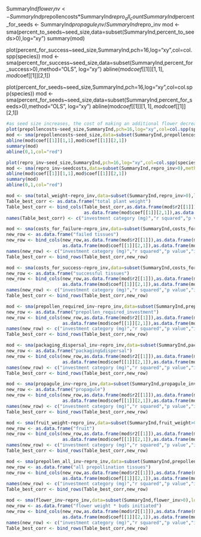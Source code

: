SummaryInd$flower_inv <-SummaryInd$prepollencosts*SummaryInd$repro_all_count
SummaryInd$percent_for_seeds <- SummaryInd$propagule_inv / SummaryInd$repro_inv
mod <- sma(percent_to_seeds~seed_size,data=subset(SummaryInd,percent_to_seeds>0),log="xy")
summary(mod)

plot(percent_for_success~seed_size,SummaryInd,pch=16,log="xy",col=col.spp(species))
mod <- sma(percent_for_success~seed_size,data=subset(SummaryInd,percent_for_success>0),method="OLS", log="xy")
abline(mod$coef[[1]][1,1],mod$coef[[1]][2,1])

plot(percent_for_seeds~seed_size,SummaryInd,pch=16,log="xy",col=col.spp(species))
mod <- sma(percent_for_seeds~seed_size,data=subset(SummaryInd,percent_for_seeds>0),method="OLS", log="xy")
abline(mod$coef[[1]][1,1],mod$coef[[1]][2,1])

```r
#as seed size increases, the cost of making an additional flower decreases
plot(prepollencosts~seed_size,SummaryInd,pch=16,log="xy",col=col.spp(species),xlim=c(1e-3,1e2),ylim=c(1e-3,1e2))
mod <- sma(prepollencosts~seed_size,data=subset(SummaryInd,prepollencosts>0),method="OLS", log="xy",slope=1)
abline(mod$coef[[1]][1,1],mod$coef[[1]][2,1])
summary(mod)
abline(0,1,col="red")

plot(repro_inv~seed_size,SummaryInd,pch=16,log="xy",col=col.spp(species),xlim=c(1e-3,1e2))
mod <- sma(repro_inv~seedcosts,data=subset(SummaryInd,repro_inv>0),method="OLS", log="xy",slope=1)
abline(mod$coef[[1]][1,1],mod$coef[[1]][2,1])
summary(mod)
abline(0,1,col="red")
```



```r
mod <- sma(total_weight~repro_inv,data=subset(SummaryInd,repro_inv>0),log="xy",method="OLS", slope=1)
Table_best_corr <- as.data.frame("total plant weight")
Table_best_corr <- bind_cols(Table_best_corr,as.data.frame(mod$r2[[1]]),as.data.frame(mod$pval[[1]]),as.data.frame(mod$coef[[1]][1,1]),
                             as.data.frame(mod$coef[[1]][2,1]),as.data.frame(mod$coef[[1]][2,2]),as.data.frame(mod$coef[[1]][2,3]))
names(Table_best_corr) <- c("investment category (mg)","r squared","p value","intercept","slope","slope_min","slope_max")

mod <- sma(costs_for_failure~repro_inv,data=subset(SummaryInd,costs_for_failure>0),log="xy",method="OLS", slope=1)
new_row <- as.data.frame("failed tissues")
new_row <- bind_cols(new_row,as.data.frame(mod$r2[[1]]),as.data.frame(mod$pval[[1]]),as.data.frame(mod$coef[[1]][1,1]),
                     as.data.frame(mod$coef[[1]][2,1]),as.data.frame(mod$coef[[1]][2,2]),as.data.frame(mod$coef[[1]][2,3]))
names(new_row) <- c("investment category (mg)","r squared","p value","intercept","slope","slope_min","slope_max")
Table_best_corr <- bind_rows(Table_best_corr,new_row)

mod <- sma(costs_for_success~repro_inv,data=subset(SummaryInd,costs_for_success>0),log="xy",method="OLS", slope=1)
new_row <- as.data.frame("successful tissues")
new_row <- bind_cols(new_row,as.data.frame(mod$r2[[1]]),as.data.frame(mod$pval[[1]]),as.data.frame(mod$coef[[1]][1,1]),
                     as.data.frame(mod$coef[[1]][2,1]),as.data.frame(mod$coef[[1]][2,2]),as.data.frame(mod$coef[[1]][2,3]))
names(new_row) <- c("investment category (mg)","r squared","p value","intercept","slope","slope_min","slope_max")
Table_best_corr <- bind_rows(Table_best_corr,new_row)

mod <- sma(prepollen_required_inv~repro_inv,data=subset(SummaryInd,prepollen_required_inv>0),log="xy",method="OLS", slope=1)
new_row <- as.data.frame("prepollen_required_investment")
new_row <- bind_cols(new_row,as.data.frame(mod$r2[[1]]),as.data.frame(mod$pval[[1]]),as.data.frame(mod$coef[[1]][1,1]),
                     as.data.frame(mod$coef[[1]][2,1]),as.data.frame(mod$coef[[1]][2,2]),as.data.frame(mod$coef[[1]][2,3]))
names(new_row) <- c("investment category (mg)","r squared","p value","intercept","slope","slope_min","slope_max")
Table_best_corr <- bind_rows(Table_best_corr,new_row)

mod <- sma(packaging_dispersal_inv~repro_inv,data=subset(SummaryInd,packaging_dispersal_inv>0),log="xy",method="OLS", slope=1)
new_row <- as.data.frame("packaging&dispersal")
new_row <- bind_cols(new_row,as.data.frame(mod$r2[[1]]),as.data.frame(mod$pval[[1]]),as.data.frame(mod$coef[[1]][1,1]),
                     as.data.frame(mod$coef[[1]][2,1]),as.data.frame(mod$coef[[1]][2,2]),as.data.frame(mod$coef[[1]][2,3]))
names(new_row) <- c("investment category (mg)","r squared","p value","intercept","slope","slope_min","slope_max")
Table_best_corr <- bind_rows(Table_best_corr,new_row)

mod <- sma(propagule_inv~repro_inv,data=subset(SummaryInd,propagule_inv>0),log="xy",method="OLS", slope=1)
new_row <- as.data.frame("propagule")
new_row <- bind_cols(new_row,as.data.frame(mod$r2[[1]]),as.data.frame(mod$pval[[1]]),as.data.frame(mod$coef[[1]][1,1]),
                     as.data.frame(mod$coef[[1]][2,1]),as.data.frame(mod$coef[[1]][2,2]),as.data.frame(mod$coef[[1]][2,3]))
names(new_row) <- c("investment category (mg)","r squared","p value","intercept","slope","slope_min","slope_max")
Table_best_corr <- bind_rows(Table_best_corr,new_row)

mod <- sma(fruit_weight~repro_inv,data=subset(SummaryInd,fruit_weight>0),log="xy",method="OLS", slope=1)
new_row <- as.data.frame("fruit")
new_row <- bind_cols(new_row,as.data.frame(mod$r2[[1]]),as.data.frame(mod$pval[[1]]),as.data.frame(mod$coef[[1]][1,1]),
                     as.data.frame(mod$coef[[1]][2,1]),as.data.frame(mod$coef[[1]][2,2]),as.data.frame(mod$coef[[1]][2,3]))
names(new_row) <- c("investment category (mg)","r squared","p value","intercept","slope","slope_min","slope_max")
Table_best_corr <- bind_rows(Table_best_corr,new_row)

mod <- sma(prepollen_all_inv~repro_inv,data=subset(SummaryInd,prepollen_all_inv>0),log="xy",method="OLS", slope=1)
new_row <- as.data.frame("all prepollination tissues")
new_row <- bind_cols(new_row,as.data.frame(mod$r2[[1]]),as.data.frame(mod$pval[[1]]),as.data.frame(mod$coef[[1]][1,1]),
                     as.data.frame(mod$coef[[1]][2,1]),as.data.frame(mod$coef[[1]][2,2]),as.data.frame(mod$coef[[1]][2,3]))
names(new_row) <- c("investment category (mg)","r squared","p value","intercept","slope","slope_min","slope_max")
Table_best_corr <- bind_rows(Table_best_corr,new_row)

mod <- sma(flower_inv~repro_inv,data=subset(SummaryInd,flower_inv>0),log="xy",method="OLS", slope=1)
new_row <- as.data.frame("flower weight * buds initiated")
new_row <- bind_cols(new_row,as.data.frame(mod$r2[[1]]),as.data.frame(mod$pval[[1]]),as.data.frame(mod$coef[[1]][1,1]),
                     as.data.frame(mod$coef[[1]][2,1]),as.data.frame(mod$coef[[1]][2,2]),as.data.frame(mod$coef[[1]][2,3]))
names(new_row) <- c("investment category (mg)","r squared","p value","intercept","slope","slope_min","slope_max")
Table_best_corr <- bind_rows(Table_best_corr,new_row)
```